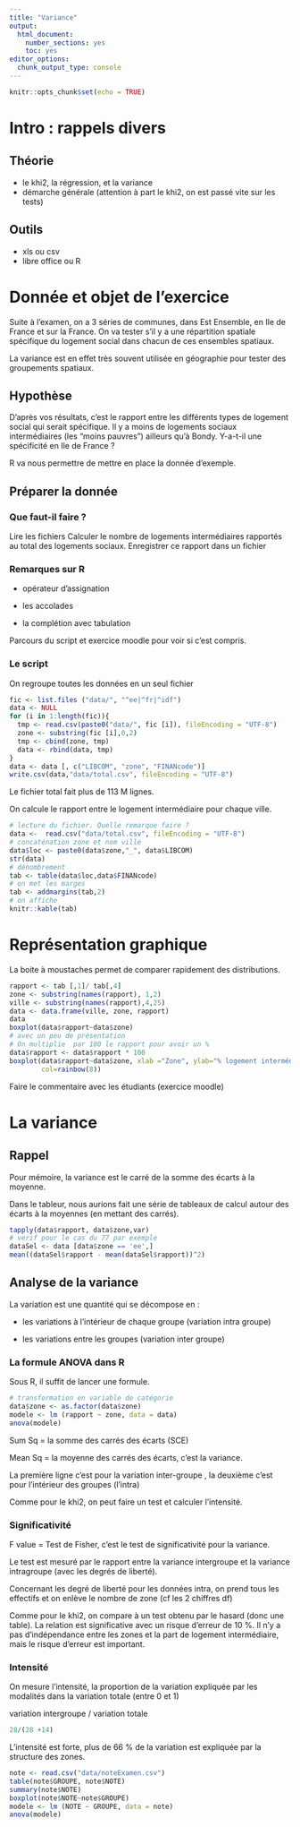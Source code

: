 ```yaml
---
title: "Variance"
output:
  html_document:
    number_sections: yes
    toc: yes
editor_options:
  chunk_output_type: console
---
```


```r
knitr::opts_chunk$set(echo = TRUE)
```

# Intro :  rappels divers

## Théorie

- le khi2, la régression, et la variance
- démarche générale (attention à part le khi2, on est passé vite sur les tests)




## Outils

- xls ou csv
- libre office ou R

# Donnée et objet de l'exercice

Suite à l'examen, on a 3 séries de communes, dans Est Ensemble, en Ile de France et sur la France.
On va tester s'il y a une répartition spatiale spécifique du logement social dans chacun de ces ensembles spatiaux.

La variance est en effet très souvent utilisée en géographie pour tester des groupements spatiaux.


## Hypothèse 

D'après vos résultats, c'est le rapport entre les différents types de logement social qui serait spécifique.
Il y a moins de logements sociaux intermédiaires (les "moins pauvres") ailleurs qu'à Bondy. Y-a-t-il une spécificité en Ile de France ?

R va nous permettre de mettre en place la donnée d'exemple.

## Préparer la donnée

### Que faut-il faire ?

Lire les fichiers 
Calculer le nombre de logements intermédiaires rapportés au total des logements sociaux.
Enregistrer ce rapport dans un fichier


### Remarques sur R

- opérateur d'assignation

- les accolades

- la complétion avec tabulation


Parcours du script et exercice moodle pour voir si c'est compris.

### Le script


On regroupe toutes les données en un seul fichier

```r
fic <- list.files ("data/", "^ee|^fr|^idf")
data <- NULL
for (i in 1:length(fic)){
  tmp <- read.csv(paste0("data/", fic [i]), fileEncoding = "UTF-8")
  zone <- substring(fic [i],0,2)
  tmp <- cbind(zone, tmp)
  data <- rbind(data, tmp)
}
data <- data [, c("LIBCOM", "zone", "FINANcode")]
write.csv(data,"data/total.csv", fileEncoding = "UTF-8")
```

Le fichier total fait plus de 113 M lignes.

On calcule le rapport entre le logement intermédiaire pour chaque ville.

```r
# lecture du fichier. Quelle remarque faire ?
data <-  read.csv("data/total.csv", fileEncoding = "UTF-8")
# concaténation zone et nom ville
data$loc <- paste0(data$zone,"_", data$LIBCOM)
str(data)
# dénombrement
tab <- table(data$loc,data$FINANcode)
# on met les marges
tab <- addmargins(tab,2)
# on affiche
knitr::kable(tab)
```



# Représentation graphique

La boite à moustaches permet de comparer rapidement des distributions.


```r
rapport <- tab [,1]/ tab[,4]
zone <- substring(names(rapport), 1,2)
ville <- substring(names(rapport),4,25)
data <- data.frame(ville, zone, rapport)
data
boxplot(data$rapport~data$zone)
# avec un peu de présentation
# On multiplie  par 100 le rapport pour avoir un %
data$rapport <- data$rapport * 100
boxplot(data$rapport~data$zone, xlab ="Zone", ylab="% logement intermédiaire",
        col=rainbow(8))
```

Faire le commentaire avec les étudiants (exercice moodle)

# La variance


## Rappel

Pour mémoire, la variance est le carré de la somme des écarts à la moyenne.

Dans le tableur, nous aurions fait une série de tableaux de calcul autour des 
écarts à la moyennes (en mettant des carrés).

```r
tapply(data$rapport, data$zone,var)
# verif pour le cas du 77 par exemple
dataSel <- data [data$zone == 'ee',]
mean((dataSel$rapport - mean(dataSel$rapport))^2)
```

## Analyse de la variance

La variation est une quantité qui se décompose en :

- les variations à l'intérieur de chaque groupe (variation intra groupe)

- les variations entre les groupes (variation inter groupe)

### La formule ANOVA dans R

Sous R, il suffit de lancer une formule.

```r
# transformation en variable de catégorie
data$zone <- as.factor(data$zone)
modele <- lm (rapport ~ zone, data = data)
anova(modele)
```


Sum Sq = la somme des carrés des écarts (SCE)

Mean Sq =  la moyenne des carrés des écarts, c'est la variance.

La première ligne c'est pour la variation inter-groupe , la deuxième c'est pour l'intérieur des groupes (l'intra)



Comme pour le khi2, on peut faire un test et calculer l'intensité.

### Significativité

F value = Test de Fisher, c'est le test de significativité pour la variance.

Le test est mesuré par le rapport entre la variance intergroupe et la variance intragroupe (avec les degrés de liberté).

Concernant les degré de liberté pour les données intra, on prend tous les effectifs et on enlève le nombre de zone (cf les 2 chiffres df)

Comme pour le khi2, on compare à un test obtenu par le hasard (donc une table).
La relation est significative avec un risque d'erreur de 10 %. 
Il n'y a pas d'indépendance entre les zones et la part de logement intermédiaire, mais le risque d'erreur est important.


### Intensité

On mesure l'intensité, la proportion de la variation expliquée par les modalités
dans la variation totale (entre 0 et 1)

variation intergroupe / variation totale


```r
28/(28 +14)
```

L'intensité est forte, plus de 66 % de la variation est expliquée par la structure
des zones.



```r
note <- read.csv("data/noteExamen.csv")
table(note$GROUPE, note$NOTE)
summary(note$NOTE)
boxplot(note$NOTE~note$GROUPE)
modele <- lm (NOTE ~ GROUPE, data = note)
anova(modele)
```





